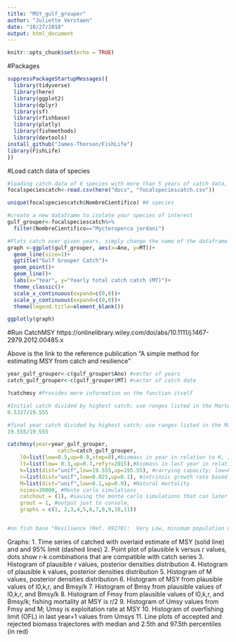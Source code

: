 ```yaml
---
title: "MSY_gulf_grouper"
author: "Juliette Verstaen"
date: "10/27/2018"
output: html_document
---
```



```r
knitr::opts_chunk$set(echo = TRUE)
```

#Packages 

```r
suppressPackageStartupMessages({
  library(tidyverse)
  library(here)
  library(ggplot2)
  library(dplyr)
  library(sf)
  library(rfishbase)
  library(plotly)
  library(fishmethods)
  library(devtools)
install_github("James-Thorson/FishLife")
library(FishLife)
})


```


#Load catch data of species

```r
#loading catch data of 6 species with more than 5 years of catch data, detailed code for this dataset is in the "landing sites.rmd" in docs 
focalspeciescatch<-read.csv(here("docs", "focalspeciescatch.csv"))

unique(focalspeciescatch$NombreCientifico) #6 species 

#create a new dataframe to isolate your species of interest 
gulf_grouper<-focalspeciescatch%>%
  filter(NombreCientifico=="Mycteroperca jordani")

```



```r
#Plots catch over given years, simply change the name of the dataframe ie "Octopus"
graph <-ggplot(gulf_grouper, aes(x=Ano, y=MT))+
  geom_line(size=1)+
  ggtitle("Gulf Grouper Catch")+
  geom_point()+
  geom_line()+
  labs(x="Year", y="Yearly total catch catch (MT)")+
  theme_classic()+
  scale_x_continuous(expand=c(0,0))+
  scale_y_continuous(expand=c(0,0))+
  theme(legend.title=element_blank())

ggplotly(graph)


```


#Run CatchMSY
https://onlinelibrary.wiley.com/doi/abs/10.1111/j.1467-2979.2012.00485.x

Above is the link to the reference publication "A simple method for estimating MSY from catch and resilience"

```r
year_gulf_grouper<-c(gulf_grouper$Ano) #vector of years
catch_gulf_grouper<-c(gulf_grouper$MT) #vector of catch date 

?catchmsy #Provides more information on the function itself

#Initial catch divided by highest catch; use ranges listed in the Martell publication based on this ratio
0.5327/19.555

#final year catch divided by highest catch; use ranges listed in the Martell publication based on this ratio
19.555/19.555

catchmsy(year=year_gulf_grouper,
                catch=catch_gulf_grouper,
    l0=list(low=0.5,up=0.9,step=0),#biomass in year in relation to K, Initial catch divided by highest catch
    lt=list(low= 0.3,up=0.7,refyr=2015),#biomass in last year in relation to K, years catch divided by highest catch
    k=list(dist="unif",low=19.555,up=195.55), #carrying capacity; low=highest reported catch, high=highest catch*100
    r=list(dist="unif",low=0.025,up=0.1), #intrinsic growth rate based on resiliene 
    M=list(dist="unif",low=0.1,up=0.9), #Natural mortality 
    nsims=30000, #Monte carlo simulations 
    catchout = (1), #saving the monte carlo simulations that can later be graphed
    grout = 1, #output just to console, 
    graphs = c(1, 2,3,4,5,6,7,8,9,10,11))


#on fish base "Resilience (Ref. 69278):  Very Low, minimum population doubling time more than 14 years (Preliminary K or Fecundity.). "

```

Graphs:
1. Time series of catched with overlaid estimate of MSY (solid line) and and 95% limit (dashed lines)
2. Point plot of plausible k versus r values, dots show r-k combinations that are compatible with catch series
3. Histogram of plausible r values, posterior densities distribution
4. Histogram of plausible k values, posterior densities distribution
5. Histogram of M values, posterior densities distribution
6. Histogram of MSY from plausible values of l0,k,r, and Bmsy/k 
7. Histogram of Bmsy from plausible values of l0,k,r, and Bmsy/k
8. Histogram of Fmsy from plausible values of l0,k,r, and Bmsy/k; fishing mortality at MSY is r/2
9. Histogram of Umsy values from Fmsy and M; Umsy is exploitation rate at MSY
10. Histogram of overfishing limit (OFL) in last year+1 values from Umsys
11. Line plots of accepted and rejected biomass trajectores with median and 2.5th and 97.5th percentiles (in red)

